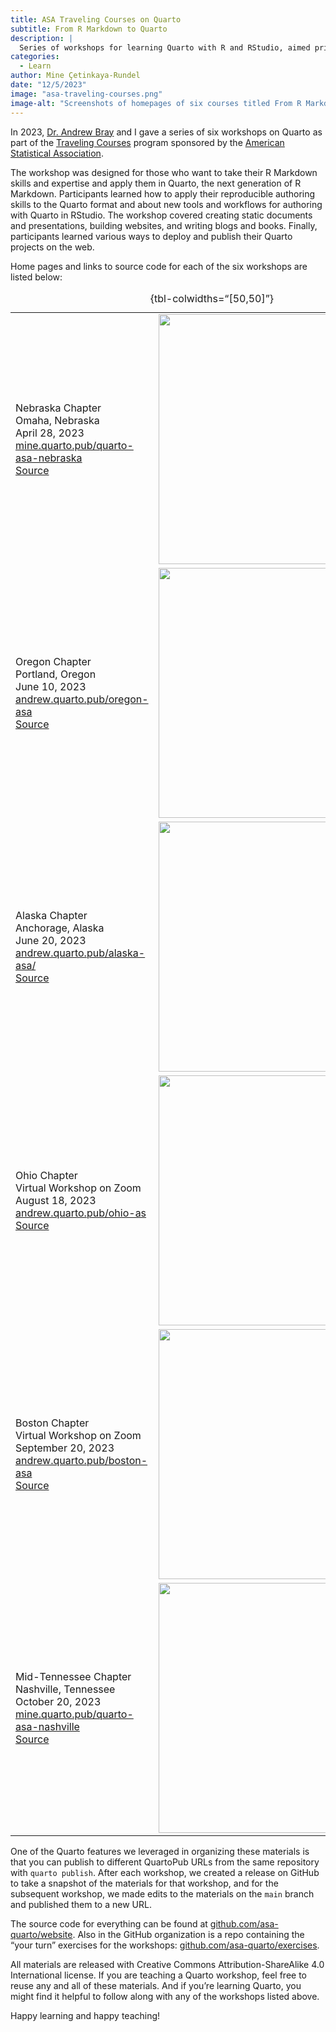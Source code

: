 ```yaml
---
title: ASA Traveling Courses on Quarto
subtitle: From R Markdown to Quarto
description: |
  Series of workshops for learning Quarto with R and RStudio, aimed primarily at R Markdown users.
categories:
  - Learn
author: Mine Çetinkaya-Rundel
date: "12/5/2023"
image: "asa-traveling-courses.png"
image-alt: "Screenshots of homepages of six courses titled From R Markdown to Quarto"
---
```


In 2023, [Dr. Andrew Bray](https://andrewpbray.github.io/) and I gave a series of six workshops on Quarto as part of the [Traveling Courses](https://community.amstat.org/coc/chapterresources/travelingcourse) program sponsored by the [American Statistical Association](https://www.amstat.org/).

The workshop was designed for those who want to take their R Markdown skills and expertise and apply them in Quarto, the next generation of R Markdown. Participants learned how to apply their reproducible authoring skills to the Quarto format and about new tools and workflows for authoring with Quarto in RStudio. The workshop covered creating static documents and presentations, building websites, and writing blogs and books. Finally, participants learned various ways to deploy and publish their Quarto projects on the web.

Home pages and links to source code for each of the six workshops are listed below:

+------------------------------------------------------------------------------------------+-----------------------------------------------------------------------------------------------------------------------------------------------+
| Nebraska Chapter\                                                                        | [![](asa-nebraska.png){fig-alt="Homepage of Nebraska Chapter workshop" width="400"}](https://mine.quarto.pub/quarto-asa-nebraska/)            |
| Omaha, Nebraska\                                                                         |                                                                                                                                               |
| April 28, 2023\                                                                          |                                                                                                                                               |
| [mine.quarto.pub/quarto-asa-nebraska](https://mine.quarto.pub/quarto-asa-nebraska/)\     |                                                                                                                                               |
| [Source](https://github.com/asa-quarto/website-nebraska/releases/tag/nebraska-workshop)\ |                                                                                                                                               |
+------------------------------------------------------------------------------------------+-----------------------------------------------------------------------------------------------------------------------------------------------+
| Oregon Chapter\                                                                          | [![](asa-oregon.png){fig-alt="Homepage of Oregon Chapter workshop" width="400"}](https://andrew.quarto.pub/oregon-asa/)                       |
| Portland, Oregon\                                                                        |                                                                                                                                               |
| June 10, 2023\                                                                           |                                                                                                                                               |
| [andrew.quarto.pub/oregon-asa](https://andrew.quarto.pub/oregon-asa/)\                   |                                                                                                                                               |
| [Source](https://github.com/andrewpbray/quarto-asa/tree/oregon-chapter)\                 |                                                                                                                                               |
+------------------------------------------------------------------------------------------+-----------------------------------------------------------------------------------------------------------------------------------------------+
| Alaska Chapter\                                                                          | [![](asa-alaska.png){fig-alt="Homepage of Alaska Chapter workshop" width="400"}](https://andrew.quarto.pub/alaska-asa/)                       |
| Anchorage, Alaska\                                                                       |                                                                                                                                               |
| June 20, 2023\                                                                           |                                                                                                                                               |
| [andrew.quarto.pub/alaska-asa/](https://andrew.quarto.pub/alaska-asa/)\                  |                                                                                                                                               |
| [Source](https://github.com/asa-quarto/website/releases/tag/alaska-workshop)\            |                                                                                                                                               |
+------------------------------------------------------------------------------------------+-----------------------------------------------------------------------------------------------------------------------------------------------+
| Ohio Chapter\                                                                            | [![](asa-ohio.png){fig-alt="Homepage of Ohio Chapter workshop" width="400"}](https://andrew.quarto.pub/ohio-asa/)                             |
| Virtual Workshop on Zoom\                                                                |                                                                                                                                               |
| August 18, 2023\                                                                         |                                                                                                                                               |
| [andrew.quarto.pub/ohio-as](https://andrew.quarto.pub/ohio-asa/)\                        |                                                                                                                                               |
| [Source](https://github.com/asa-quarto/website/releases/tag/ohio-workshop)\              |                                                                                                                                               |
+------------------------------------------------------------------------------------------+-----------------------------------------------------------------------------------------------------------------------------------------------+
| Boston Chapter\                                                                          | [![](asa-boston.png){fig-alt="Homepage of Boston Chapter workshop" width="400"}](https://andrew.quarto.pub/boston-asa/)                       |
| Virtual Workshop on Zoom\                                                                |                                                                                                                                               |
| September 20, 2023\                                                                      |                                                                                                                                               |
| [andrew.quarto.pub/boston-asa](https://andrew.quarto.pub/boston-asa/)\                   |                                                                                                                                               |
| [Source](https://github.com/asa-quarto/website/releases/tag/boston-workshop)\            |                                                                                                                                               |
+------------------------------------------------------------------------------------------+-----------------------------------------------------------------------------------------------------------------------------------------------+
| Mid-Tennessee Chapter\                                                                   | [![](asa-mid-tennessee.png){fig-alt="Homepage of Mid-Tennessee Chapter workshop" width="400"}](https://mine.quarto.pub/quarto-asa-nashville/) |
| Nashville, Tennessee\                                                                    |                                                                                                                                               |
| October 20, 2023\                                                                        |                                                                                                                                               |
| [mine.quarto.pub/quarto-asa-nashville](https://mine.quarto.pub/quarto-asa-nashville/)\   |                                                                                                                                               |
| [Source](https://github.com/asa-quarto/website/releases/tag/nashville-workshop)\         |                                                                                                                                               |
+------------------------------------------------------------------------------------------+-----------------------------------------------------------------------------------------------------------------------------------------------+

: {tbl-colwidths="\[50,50\]"}

One of the Quarto features we leveraged in organizing these materials is that you can publish to different QuartoPub URLs from the same repository with `quarto publish`. After each workshop, we created a release on GitHub to take a snapshot of the materials for that workshop, and for the subsequent workshop, we made edits to the materials on the `main` branch and published them to a new URL.

The source code for everything can be found at [github.com/asa-quarto/website](https://github.com/asa-quarto/website). Also in the GitHub organization is a repo containing the "your turn" exercises for the workshops: [github.com/asa-quarto/exercises](https://github.com/asa-quarto/exercises).

All materials are released with Creative Commons Attribution-ShareAlike 4.0 International license. If you are teaching a Quarto workshop, feel free to reuse any and all of these materials. And if you're learning Quarto, you might find it helpful to follow along with any of the workshops listed above.

Happy learning and happy teaching!
